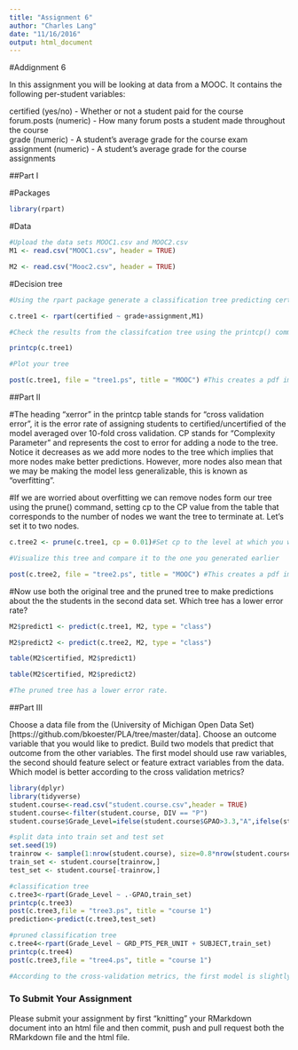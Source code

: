 ```yaml
---
title: "Assignment 6"
author: "Charles Lang"
date: "11/16/2016"
output: html_document
---
```

#Addignment 6

In this assignment you will be looking at data from a MOOC. It contains the following per-student variables:

certified (yes/no) - Whether or not a student paid for the course  
forum.posts (numeric) - How many forum posts a student made throughout the course  
grade (numeric) - A student's average grade for the course exam  
assignment (numeric) - A student's average grade for the course assignments  

##Part I

#Packages
```r
library(rpart)
```

#Data
```r
#Upload the data sets MOOC1.csv and MOOC2.csv
M1 <- read.csv("MOOC1.csv", header = TRUE)

M2 <- read.csv("Mooc2.csv", header = TRUE)

```

#Decision tree
```r
#Using the rpart package generate a classification tree predicting certified from the other variables in the M1 data frame. Which variables should you use?

c.tree1 <- rpart(certified ~ grade+assignment,M1)

#Check the results from the classifcation tree using the printcp() command

printcp(c.tree1)

#Plot your tree

post(c.tree1, file = "tree1.ps", title = "MOOC") #This creates a pdf image of the tree

```

##Part II

#The heading "xerror" in the printcp table stands for "cross validation error", it is the error rate of assigning students to certified/uncertified of the model averaged over 10-fold cross validation. CP stands for "Complexity Parameter" and represents the cost to error for adding a node to the tree. Notice it decreases as we add more nodes to the tree which implies that more nodes make better predictions. However, more nodes also mean that we may be making the model less generalizable, this is known as "overfitting".

#If we are worried about overfitting we can remove nodes form our tree using the prune() command, setting cp to the CP value from the table that corresponds to the number of nodes we want the tree to terminate at. Let's set it to two nodes.

```r
c.tree2 <- prune(c.tree1, cp = 0.01)#Set cp to the level at which you want the tree to end

#Visualize this tree and compare it to the one you generated earlier

post(c.tree2, file = "tree2.ps", title = "MOOC") #This creates a pdf image of the tree
```

#Now use both the original tree and the pruned tree to make predictions about the the students in the second data set. Which tree has a lower error rate?

```r
M2$predict1 <- predict(c.tree1, M2, type = "class")

M2$predict2 <- predict(c.tree2, M2, type = "class")

table(M2$certified, M2$predict1)

table(M2$certified, M2$predict2)

#The pruned tree has a lower error rate.

```

##Part III

Choose a data file from the (University of Michigan Open Data Set)[https://github.com/bkoester/PLA/tree/master/data]. Choose an outcome variable that you would like to predict. Build two models that predict that outcome from the other variables. The first model should use raw variables, the second should feature select or feature extract variables from the data. Which model is better according to the cross validation metrics?

```r
library(dplyr)
library(tidyverse)
student.course<-read.csv("student.course.csv",header = TRUE)
student.course<-filter(student.course, DIV == "P")
student.course$Grade_Level=ifelse(student.course$GPAO>3.3,"A",ifelse(student.course$GPAO>2.3,"B",ifelse(student.course$GPAO>1,"C","F")))

#split data into train set and test set
set.seed(19)
trainrow <- sample(1:nrow(student.course), size=0.8*nrow(student.course))
train_set <- student.course[trainrow,]
test_set <- student.course[-trainrow,]

#classification tree
c.tree3<-rpart(Grade_Level ~ .-GPAO,train_set)
printcp(c.tree3)
post(c.tree3,file = "tree3.ps", title = "course 1")
prediction<-predict(c.tree3,test_set)

#pruned classification tree
c.tree4<-rpart(Grade_Level ~ GRD_PTS_PER_UNIT + SUBJECT,train_set)
printcp(c.tree4)
post(c.tree3,file = "tree4.ps", title = "course 1")

#According to the cross-validation metrics, the first model is slightly better.Since the xerror of first model is 0.74527 and the xerror of the second model is 0.74615, the first model has a slight edge over the second model. They both have three splits and four nodes.
```


### To Submit Your Assignment

Please submit your assignment by first "knitting" your RMarkdown document into an html file and then commit, push and pull request both the RMarkdown file and the html file.